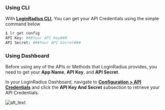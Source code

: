 ### Using CLI

With **<a href="https://github.com/LoginRadius/lr-cli/" target="_blank">LoginRadius CLI</a>**, You can get your API Credentials using the simple command below

```sh
$ lr get config
API Key: ###Your API Key###
API Secret: ###Your API Secret###
```

### Using Dashboard

Before using any of the APIs or Methods that LoginRadius provides, you need to get your **App Name**, **API Key**, and **API Secret**.

In your LoginRadius Dashboard, navigate to **<a href="https://dashboard.loginradius.com/configuration" target="_blank">Configuration > API Credentials</a>** and click the **API Key And Secret** subsection to retrieve your API Credentials.

![alt_text](../assets/blog-common/api-credentials.png "image_tooltip")

